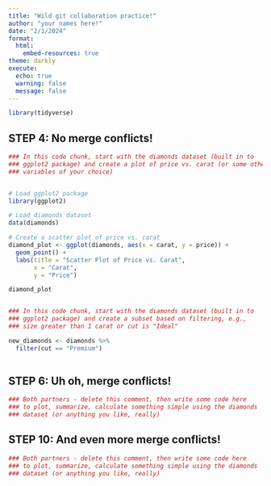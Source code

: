 ```yaml
---
title: "Wild git collaboration practice!"
author: "your names here!"
date: "2/1/2024"
format: 
  html:
    embed-resources: true
theme: darkly
execute:
  echo: true
  warning: false
  message: false
---
```


```r
library(tidyverse)
```

## STEP 4: No merge conflicts!

```r
### In this code chunk, start with the diamonds dataset (built in to
### ggplot2 package) and create a plot of price vs. carat (or some other
### variables of your choice)


# Load ggplot2 package
library(ggplot2)

# Load diamonds dataset
data(diamonds)

# Create a scatter plot of price vs. carat
diamond_plot <- ggplot(diamonds, aes(x = carat, y = price)) +
  geom_point() +
  labs(title = "Scatter Plot of Price vs. Carat",
       x = "Carat",
       y = "Price")

diamond_plot



```

```r
### In this code chunk, start with the diamonds dataset (built in to
### ggplot2 package) and create a subset based on filtering, e.g., 
### size greater than 1 carat or cut is "Ideal"

new_diamonds <- diamonds %>% 
  filter(cut == "Premium")
  
```

## STEP 6: Uh oh, merge conflicts!

```r
### Both partners - delete this comment, then write some code here
### to plot, summarize, calculate something simple using the diamonds
### dataset (or anything you like, really)
```

## STEP 10: And even more merge conflicts!

```r
### Both partners - delete this comment, then write some code here
### to plot, summarize, calculate something simple using the diamonds
### dataset (or anything you like, really)
```
